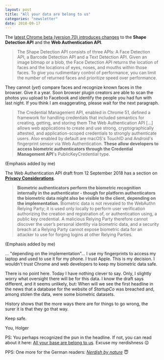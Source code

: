 ```yaml
---
layout: post
title: "All your data are belong to us"
categories: "newsletter"
date: 2018-09-17
---
```


The [latest Chrome beta (version 70) introduces changes](https://blog.chromium.org/2018/09/chrome-70-beta-shape-detection-web.html) to the **Shape Detection API** and the **Web Authentication API**.

> The Shape Detection API consists of three APIs: A Face Detection API, a Barcode Detection API and a Text Detection API. Given an image bitmap or a blob, the Face Detection API returns the location of faces and the locations of eyes, noses, and mouths within those faces. To give you rudimentary control of performance, you can limit the number of returned faces and prioritize speed over performance.

They cannot (_yet_) compare faces and recognize known faces in the browser. Give it a year. Soon browser plugin creators are able to scan the photos you upload to Facebook and identify the people you had fun with last night.
If you think I am exaggerating, please wait for the next paragraph.
<!--more-->
> The Credential Management API, enabled in Chrome 51, defined a framework for handling credentials that included semantics for creating, getting, and storing them
> The Web Authentication API […] allows web applications to create and use strong, cryptographically attested, and application-scoped credentials to strongly authenticate users.
> Also enabled by default are macOS's TouchID and Android's fingerprint sensor via Web Authentication. **These allow developers to access biometric authenticators through the Credential Management API**'s PublicKeyCredential type.

(Emphasis added by me)

The Web Authentication API draft from 12 September 2018 has a section on [**Privacy Considerations**](https://w3c.github.io/webauthn/#sctn-privacy-considerations).

> **Biometric authenticators perform the biometric recognition internally in the authenticator - though for platform authenticators the biometric data might also be visible to the client, depending on the implementation.** Biometric data is not revealed to the WebAuthn Relying Party; it is used only locally to perform user verification authorizing the creation and registration of, or authentication using, a public key credential. A malicious Relying Party therefore cannot discover the user’s personal identity via biometric data, and a security breach at a Relying Party cannot expose biometric data for an attacker to use for forging logins at other Relying Parties.

(Emphasis added by me)

… "depending on the implementation"… I use my fingerprints to access my laptop and used to use it for my phone. I trust Apple. This is my decision. I wouldn't trust Chrome and web developers to keep my biometric data safe.

There is no point here. Today I have nothing  clever to say. Only, I slightly worry what oversight there will be for this data. I know the draft says different, and it seems unlikely, but: When will we see the first headline in the news that a database for the website of _StartupCo_ was breached and, among stolen the data, were some biometric datasets.

History shows that the more ways there are for things to go wrong, the surer it is that they go that way.

Keep safe.

You,
Holger

PS: You perhaps recognized the pun in the headline. If not, you can read about it here: [All your base are belong to us](https://en.wikipedia.org/wiki/All_your_base_are_belong_to_us). Excuse my nerdishness 😉

PPS: One more for the German readers: [_Nerdish by nature_](https://youtu.be/KfWyo2mqXnw) 😇
